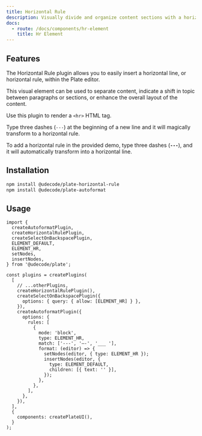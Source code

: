```yaml
---
title: Horizontal Rule
description: Visually divide and organize content sections with a horizontal line.
docs:
  - route: /docs/components/hr-element
    title: Hr Element
---
```


<ComponentPreview name="playground-demo" id="hr" />

## Features

The Horizontal Rule plugin allows you to easily insert a horizontal line, or horizontal rule, within the Plate editor.

This visual element can be used to separate content, indicate a shift in topic between paragraphs or sections, or enhance the overall layout of the content.

Use this plugin to render a `<hr>` HTML tag.

Type three dashes (`---`) at the beginning of a new line and it will magically transform to a horizontal rule.

[//]: # 'Type three dashes (`---`) or three underscores and a space (`___ `) at the beginning of a new line and it will magically transform to a horizontal rule.'

To add a horizontal rule in the provided demo, type three dashes (**`---`**), and it will automatically transform into a horizontal line.

[//]: # 'To add a horizontal rule in the provided demo, type three dashes (**`---`**) or three underscores followed by a space (**`___`** ) at the beginning of a new line, and it will automatically transform into a horizontal line.'

## Installation

```bash
npm install @udecode/plate-horizontal-rule
npm install @udecode/plate-autoformat
```

## Usage

```tsx
import {
  createAutoformatPlugin,
  createHorizontalRulePlugin,
  createSelectOnBackspacePlugin,
  ELEMENT_DEFAULT,
  ELEMENT_HR,
  setNodes,
  insertNodes,
} from '@udecode/plate';

const plugins = createPlugins(
  [
    // ...otherPlugins,
    createHorizontalRulePlugin(),
    createSelectOnBackspacePlugin({
      options: { query: { allow: [ELEMENT_HR] } },
    }),
    createAutoformatPlugin({
      options: {
        rules: [
          {
            mode: 'block',
            type: ELEMENT_HR,
            match: ['---', '—-', '___ '],
            format: (editor) => {
              setNodes(editor, { type: ELEMENT_HR });
              insertNodes(editor, {
                type: ELEMENT_DEFAULT,
                children: [{ text: '' }],
              });
            },
          },
        ],
      },
    }),
  ],
  {
    components: createPlateUI(),
  }
);
```
